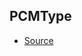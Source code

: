 ## PCMType



- [Source](https://github.com/Androz2091/discord-player/blob/e6e6eb7/packages/equalizer/src/utils/PCMTransformer.ts#L3)